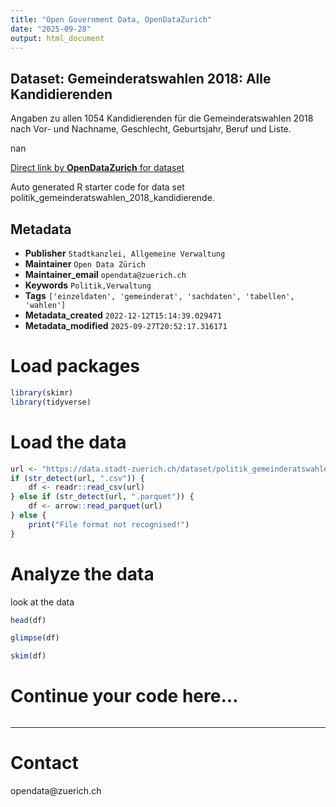 ```yaml
---
title: "Open Government Data, OpenDataZurich"
date: "2025-09-28"
output: html_document
---
```


## Dataset: Gemeinderatswahlen 2018: Alle Kandidierenden

Angaben zu allen 1054 Kandidierenden für die Gemeinderatswahlen 2018 nach Vor- und Nachname, Geschlecht, Geburtsjahr, Beruf und Liste.

nan

[Direct link by **OpenDataZurich** for dataset](https://data.stadt-zuerich.ch/dataset/politik_gemeinderatswahlen_2018_kandidierende)

Auto generated R starter code for data set politik_gemeinderatswahlen_2018_kandidierende.

## Metadata

- **Publisher** `Stadtkanzlei, Allgemeine Verwaltung`
- **Maintainer** `Open Data Zürich`
- **Maintainer_email** `opendata@zuerich.ch`
- **Keywords** `Politik,Ver­walt­ung`
- **Tags** `['einzeldaten', 'gemeinderat', 'sachdaten', 'tabellen', 'wahlen']`
- **Metadata_created** `2022-12-12T15:14:39.029471`
- **Metadata_modified** `2025-09-27T20:52:17.316171`


# Load packages

```r
library(skimr)
library(tidyverse)
```

# Load the data

```r
url <- "https://data.stadt-zuerich.ch/dataset/politik_gemeinderatswahlen_2018_kandidierende/download/gemeinderatswahlen_2018_kandidierende.csv"
if (str_detect(url, ".csv")) {
    df <- readr::read_csv(url)
} else if (str_detect(url, ".parquet")) {
    df <- arrow::read_parquet(url)
} else {
    print("File format not recognised!")
}
```

# Analyze the data

look at the data
```r
head(df)
```

```r
glimpse(df)
```

```r
skim(df)
```

# Continue your code here...

```r

```

------------------------------------------------------------------------

# Contact

opendata@zuerich.ch

